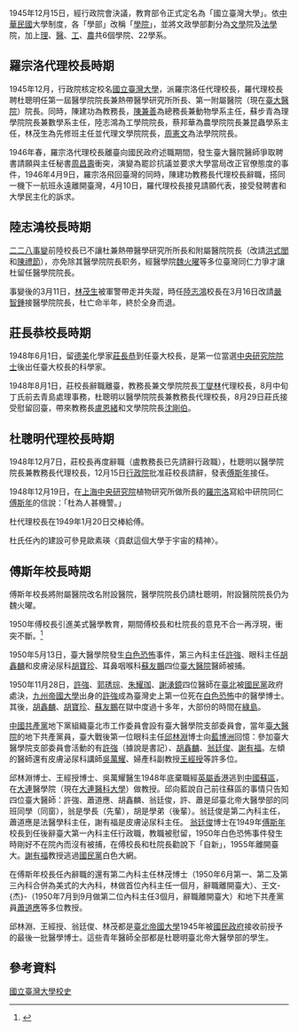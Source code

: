 {{multiple issues|
{{original research|time=2016-11-18T23:33:59+00:00}}
{{refimprove|time=2016-11-18T23:29:51+00:00}}
{{更新|time=2019-02-07T14:55:48+00:00}}
}}
1945年12月15日，經行政院會決議，教育部令正式定名為「國立臺灣大學」。依[[中華民國|中華民國]]大學制度，各「學部」改稱「[[學院|學院]]」，並將文政學部劃分為[[文學|文學]]院及[[法學|法學]]院，加上[[科學|理]]、[[醫學|醫]]、[[工學|工]]、[[農學|農]]共6個學院、22學系。

== 羅宗洛代理校長時期 ==
1945年12月，行政院核定校名[[國立臺灣大學|國立臺灣大學]]，派羅宗洛任代理校長，羅代理校長聘杜聰明任第一屆醫學院院長兼熱帶醫學研究所所長、第一附屬醫院（現在[[台大醫院|臺大醫院]]）院長。同時，陳建功為教務長，[[陳兼善|陳兼善]]為總務長兼動物學系主任，蘇步青為理學院院長兼數學系主任，陸志鴻為工學院院長，蔡邦華為農學院院長兼昆蟲學系主任，林茂生為先修班主任並代理文學院院長，[[周憲文|周憲文]]為法學院院長。

1946年春，羅宗洛代理校長離臺向國民政府述職期間，發生臺大醫院醫師爭取聘書請願與主任秘書[[周昌壽|周昌壽]]衝突，演變為罷診抗議並要求大學當局改正官僚態度的事件，1946年4月9日，羅宗洛飛回臺灣的同時，陳建功教務長代理校長辭職，搭同一機下一航班永遠離開臺灣，4月10日，羅代理校長接見請願代表，接受發聘書和大學民主化的訴求。

== 陸志鴻校長時期 ==
[[二二八事變|二二八事變]]前陸校長已不讓杜兼熱帶醫學研究所所長和附屬醫院院長（改請[[洪式閭|洪式閭]]和[[陳禮節|陳禮節]]），亦免除其醫學院院長职务，經醫學院[[魏火曜|魏火曜]]等多位臺灣同仁力爭才讓杜留任醫學院院長。

事變後的3月11日，[[林茂生|林茂生]]被軍警帶走并失蹤，時任[[陸志鴻|陸志鴻]]校長在3月16日改請[[嚴智鍾|嚴智鍾]]接醫學院院長，杜亡命半年，終於全身而退。

== 莊長恭校長時期 ==
1948年6月1日，留[[德國|德]][[美國|美]]化學家[[莊長恭|莊長恭]]到任臺大校長，是第一位當選[[中央研究院院士|中央研究院院士]]後出任臺大校長的科學家。

1948年8月1日，莊校長辭職離臺，教務長兼文學院院長[[丁燮林|丁燮林]]代理校長，8月中旬丁氏前去青島處理事務，杜聰明以醫學院院長兼教務長代理校長，8月29日莊氏接受慰留回臺，帶來教務長[[盧恩緒|盧恩緒]]和文學院院長[[沈剛伯|沈剛伯]]。

== 杜聰明代理校長時期 ==
1948年12月7日，莊校長再度辭職（盧教務長已先請辭行政職），杜聰明以醫學院院長兼教務長代理校長，12月15日[[行政院|行政院]]批准莊校長請辭，發表[[傅斯年|傅斯年]]接任。

1948年12月19日，在[[上海|上海]][[中央研究院|中央研究院]]植物研究所做所長的[[羅宗洛|羅宗洛]]寫給中研院同仁[[傅斯年|傅斯年]]的信說：「杜為人甚機警。」

杜代理校長在1949年1月20日交棒給傅。

杜氏任內的建設可參見歐素瑛〈貢獻這個大學于宇宙的精神〉。

== 傅斯年校長時期 ==
傅斯年校長將附屬醫院改名附設醫院，醫學院院長仍請杜聰明，附設醫院院長仍为魏火曜。

1950年傅校長引進美式醫學教育，期間傅校長和杜院長的意見不合一再浮現，衝突不斷。<ref>{{Cite book|title=〈光復初期（1945-50）的民族情感與省籍衝突〉|last=李|first=東華|publisher=|year=|isbn=|location=|pages=}}</ref>

1950年5月13日，臺大醫學院發生[[白色恐怖|白色恐怖]]事件，第三內科主任[[許強|許強]]、眼科主任[[胡鑫麟|胡鑫麟]]和皮膚泌尿科[[胡寶珍|胡寶珍]]、耳鼻咽喉科[[蘇友鵬|蘇友鵬]]四位[[台大醫院|臺大醫院]]醫師被捕。

1950年11月28日，[[許強|許強]]、[[郭琇琮|郭琇琮]]、[[朱耀珈|朱耀珈]]、[[謝湧鏡|謝湧鏡]]四位醫師在[[台北|臺北]]被[[國民黨|國民黨]]政府處決，[[九州帝國大學|九州帝國大學]]出身的[[許強|許強]]成為臺灣史上第一位死在[[白色恐怖|白色恐怖]]中的醫學博士。其後，[[胡鑫麟|胡鑫麟]]、[[胡寶珍|胡寶珍]]、[[蘇友鵬|蘇友鵬]]在獄中度過十多年，大部份的時間在[[綠島|綠島]]。

[[中國共產黨|中國共產黨]]地下黨組織臺北市工作委員會設有臺大醫學院支部委員會，當年[[台大醫院|臺大醫院]]的地下共產黨員，臺大戰後第一位眼科主任[[邱林淵|邱林淵]]博士向[[藍博洲|藍博洲]]回憶：參加臺大醫學院支部委員會活動的有[[許強|許強]]（據說是書記）、[[胡鑫麟|胡鑫麟]]、[[翁廷俊|翁廷俊]]、[[謝有福|謝有福]]。左傾的醫師還有皮膚泌尿科講師[[吳萬耀|吳萬耀]]、婦產科副教授[[王經授|王經授]]等許多位。

邱林淵博士、王經授博士、吳萬耀醫生1948年底棄職經[[英屬香港|英屬香港]]逃到[[中國|中國]][[蘇區|蘇區]]，在[[大連|大連]]醫學院（現在[[大連醫科大學|大連醫科大學]]）做教授。邱向藍說自己前往蘇區的事情只告知四位臺大醫師：許強、蕭道應、胡鑫麟、翁廷俊，許、蕭是邱臺北帝大醫學部的同班同學（同窗），翁是學長（先輩），胡是學弟（後輩）。翁廷俊是第二內科主任，蕭道應是法醫學科主任，謝有福是皮膚泌尿科主任。 [[翁廷俊|翁廷俊]]博士在1949年[[傅斯年|傅斯年]]校長到任後辭臺大第一內科主任行政職，教職被慰留，1950年白色恐怖事件發生時剛好不在院內而沒有被捕，在傅校長和杜院長勸說下「自新」，1955年離開臺大。[[謝有福|謝有福]]教授逃過[[國民黨|國民黨]]白色大網。

在傅斯年校長任內辭職的還有第二內科主任林茂博士（1950年6月第一、第二及第三內科合併為美式的大內科，林做首位內科主任一個月，辭職離開臺大）、王文-{杰}-（1950年7月到9月做第二位內科主任3個月，辭職離開臺大）和地下共產黨員[[蕭道應|蕭道應]]等多位教授。

邱林淵、王經授、翁廷俊、林茂都是[[台北帝國大學|臺北帝國大學]]1945年被[[國民政府|國民政府]]接收前授予的最後一批醫學博士。這些青年醫師全部都是杜聰明臺北帝大醫學部的學生。

== 參考資料 ==
{{reflist}}

[[Category:國立臺灣大學校史|]]